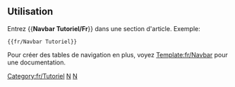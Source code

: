 {{fr/Navtabs|[[fr/Tutoriel|Introduction]]
|[[fr/Tutoriel d'édition|Éditer]]
|[[fr/Tutoriel de formatage|Formater]]
|[[fr/Tutoriel de lien|Lier]]
|[[fr/Tutoriel de pages de discussion|Pages de discussion]]
|[[fr/FAQ du tutoriel|FAQ]]
|This={{{This}}}
}}<includeonly>[[Category:fr/Tutoriel]]</includeonly><noinclude>

==Utilisation==
Entrez <nowiki>{{</nowiki>'''Navbar Tutoriel/Fr'''<nowiki>}}</nowiki> dans une section d'article. Exemple:
<pre>{{fr/Navbar Tutoriel}}</pre>

Pour créer des tables de navigation en plus, voyez [[Template:fr/Navbar]] pour une documentation.

[[Category:fr/Modèles|N]][[Category:fr/Navigation|N]]</noinclude>